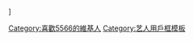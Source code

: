 {{Userbox
  |border-c = #FFE14C
  |border-s = 1
  |id-c     = #FFE14C
  |id-s     = 12
  |id-fc    = #000000
  |info-c   = #FFFFFF
  |info-s   = 10
  |info-fc  = #000000
  |id       = [[File:5566 and Daily Air B-55507 20050820.jpg|70px]]
  |info     = 這個用戶認為'''[[5566|五六不能亡]]'''、'''[[5566|五六得第一]]'''。
}}
[[Category:喜歡5566的維基人]]
<noinclude>[[Category:艺人用戶框模板]]]</noinclude>
